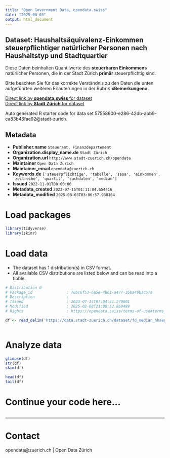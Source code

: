 ```yaml
---
title: "Open Government Data, opendata.swiss"
date: "2025-08-03"
output: html_document
---
```


## Dataset: Haushaltsäquivalenz-Einkommen steuerpflichtiger natürlicher Personen nach Haushaltstyp und Stadtquartier


Diese Daten beinhalten Quantilwerte des **steuerbaren Einkommens** natürlicher Personen, die in der Stadt Zürich **primär** steuerpflichtig sind. 

Bitte beachten Sie für das korrekte Verständnis zu den Daten die unten aufgeführten weiteren Erläuterungen in der Rubrik **«Bemerkungen»**.



[Direct link by **opendata.swiss** for dataset](https://opendata.swiss/de/dataset/haushaltsaquivalenz-einkommen-steuerpflichtiger-naturlicher-personen-nach-haushaltstyp-stadtqua)<br>
[Direct link by **Stadt Zürich** for dataset](https://data.stadt-zuerich.ch/dataset/fd_median_hhaequeinkommen_quartier_od100a)

Auto generated R starter code for data set 57558600-e286-42db-abb9-ca83b46fae92@stadt-zurich.

## Metadata

- **Publisher.name** `Steueramt, Finanzdepartement`
- **Organization.display_name.de** `Stadt Zürich`
- **Organization.url** `http://www.stadt-zuerich.ch/opendata`
- **Maintainer** `Open Data Zürich`
- **Maintainer_email** `opendata@zuerich.ch`
- **Keywords.de** `['steuerpflichtige', 'tabelle', 'sasa', 'einkommen', 'zeitreihe', 'quartil', 'sachdaten', 'median']`
- **Issued** `2022-11-01T00:00:00`
- **Metadata_created** `2023-07-15T01:11:04.654416`
- **Metadata_modified** `2025-08-03T03:06:57.938164`


# Load packages

```r

library(tidyverse)
library(skimr)

```

# Load data

-   The dataset has 1 distribution(s) in CSV format.
-   All available CSV distributions are listed below and can be read into a tibble.

```r

# Distribution 0
# Package_id               : 70bc6f53-6a5e-4b61-a477-35ba49b3c57a
# Description              : 
# Issued                   : 2023-07-14T07:04:41.270001
# Modified                 : 2025-02-08T21:00:52.869489
# Rights                   : https://opendata.swiss/terms-of-use#terms_open

df <- read_delim('https://data.stadt-zuerich.ch/dataset/fd_median_hhaequeinkommen_quartier_od100a/download/WIR100OD100A.csv')



```

# Analyze data

```r

glimpse(df)
str(df)
skim(df)

head(df)
tail(df)

```

# Continue your code here...

```r

```

------------------------------------------------------------------------

# Contact

opendata@zuerich.ch | Open Data Zürich
